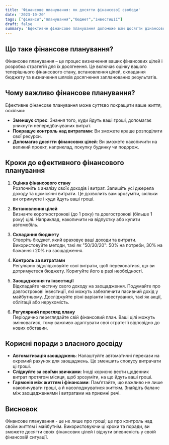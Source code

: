 ```yaml
---
title: 'Фінансове планування: як досягти фінансової свободи'
date: '2023-10-20'
tags: ["фінанси","планування","бюджет","інвестиції"]
draft: false
summary: 'Ефективне фінансове планування допоможе вам досягти фінансової свободи та стабільності. Дізнайтеся, як правильно організувати свій бюджет і які кроки здійснити для успішних інвестицій.'
---
```


## Що таке фінансове планування?

Фінансове планування – це процес визначення ваших фінансових цілей і розробка стратегій для їх досягнення. Це включає оцінку вашого теперішнього фінансового стану, встановлення цілей, складання бюджету та визначення шляхів досягнення запланованих результатів.

## Чому важливо фінансове планування?

Ефективне фінансове планування може суттєво покращити ваше життя, оскільки:
- **Зменшує стрес**: Знання того, куди йдуть ваші гроші, допомагає уникнути непередбачуваних витрат.
- **Покращує контроль над витратами**: Ви зможете краще розподілити свої ресурси.
- **Допомагає досягти фінансових цілей**: Ви зможете накопичити на великий проект, наприклад, покупку будинку чи подорож.

## Кроки до ефективного фінансового планування

1. **Оцінка фінансового стану**  
   Розпочніть з аналізу своїх доходів і витрат. Запишіть усі джерела доходу та щомісячні витрати. Це дозволить вам зрозуміти, скільки ви отримуєте і куди йдуть ваші гроші.

2. **Встановлення цілей**  
   Визначте короткострокові (до 1 року) та довгострокові (більше 1 року) цілі. Наприклад, накопичити на відпустку або купити автомобіль.

3. **Складання бюджету**  
   Створіть бюджет, який враховує ваші доходи та витрати. Використовуйте методи, такі як "50/30/20": 50% на потреби, 30% на бажання і 20% на заощадження.

4. **Контроль за витратами**  
   Регулярно відслідковуйте свої витрати, щоб переконатися, що ви дотримуєтеся бюджету. Коригуйте його в разі необхідності.

5. **Заощадження та інвестиції**  
   Відкладайте частину свого доходу на заощадження. Подумайте про довгострокові інвестиції, які можуть забезпечити пасивний дохід у майбутньому. Досліджуйте різні варіанти інвестування, такі як акції, облігації або нерухомість.

6. **Регулярний перегляд плану**  
   Періодично переглядайте свій фінансовий план. Ваші цілі можуть змінюватися, тому важливо адаптувати свої стратегії відповідно до нових обставин.

## Корисні поради з власного досвіду

- **Автоматизація заощаджень**: Налаштуйте автоматичні перекази на окремий рахунок для заощаджень. Це зменшить спокусу витрачати ці гроші.
- **Слідкуйте за своїми звичками**: Іноді корисно вести щоденник витрат протягом місяця, щоб зрозуміти, на що йдуть ваші гроші.
- **Гармонія між життям і фінансами**: Пам’ятайте, що важливо не лише накопичувати гроші, а й насолоджуватися життям. Знайдіть баланс між заощадженнями і витратами на приємні речі.

## Висновок

Фінансове планування - це не лише про гроші; це про контроль над своїм життям і майбутнім. Використовуючи ці кроки та поради, ви зможете досягти своїх фінансових цілей і відчути впевненість у своїй фінансовій ситуації.
    